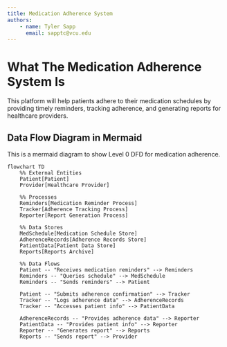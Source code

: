 ```yaml
---
title: Medication Adherence System
authors: 
    - name: Tyler Sapp
      email: sapptc@vcu.edu
---
```

# What The Medication Adherence System Is
This platform will help patients adhere to their medication schedules by providing timely reminders, tracking adherence, and generating reports for healthcare providers.

## Data Flow Diagram in Mermaid
This is a mermaid diagram to show Level 0 DFD for medication adherence.
```mermaid
flowchart TD
    %% External Entities
    Patient[Patient]
    Provider[Healthcare Provider]

    %% Processes
    Reminders[Medication Reminder Process]
    Tracker[Adherence Tracking Process]
    Reporter[Report Generation Process]

    %% Data Stores
    MedSchedule[Medication Schedule Store]
    AdherenceRecords[Adherence Records Store]
    PatientData[Patient Data Store]
    Reports[Reports Archive]

    %% Data Flows
    Patient -- "Receives medication reminders" --> Reminders
    Reminders -- "Queries schedule" --> MedSchedule
    Reminders -- "Sends reminders" --> Patient

    Patient -- "Submits adherence confirmation" --> Tracker
    Tracker -- "Logs adherence data" --> AdherenceRecords
    Tracker -- "Accesses patient info" --> PatientData

    AdherenceRecords -- "Provides adherence data" --> Reporter
    PatientData -- "Provides patient info" --> Reporter
    Reporter -- "Generates report" --> Reports
    Reports -- "Sends report" --> Provider

```